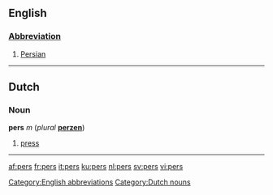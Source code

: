 ==English==
===[[Abbreviation]]===
# [[Persian]]

[[Category:English abbreviations]]
----

==Dutch==
===Noun===
'''pers''' ''m'' (''plural'' '''[[perzen]]''')
# [[press]]

[[Category:Dutch nouns]]
----

[[af:pers]]
[[fr:pers]]
[[it:pers]]
[[ku:pers]]
[[nl:pers]]
[[sv:pers]]
[[vi:pers]]